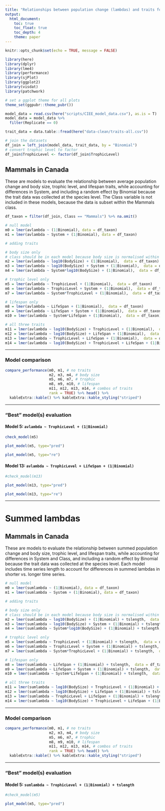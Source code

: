 ```yaml
---
title: "Relationships between population change (lambdas) and traits for Mammals"
output:
  html_document:
    toc: true
    toc_float: true
    toc_depth: 4
    theme: paper
---
```


```r
knitr::opts_chunk$set(echo = TRUE, message = FALSE)

library(here)
library(dplyr)
library(lme4)
library(performance)
library(sjPlot)
library(ggplot2)
library(visdat)
library(patchwork)

# set a ggplot theme for all plots
theme_set(ggpubr::theme_pubr())

model_data = read.csv(here("scripts/CIEE_model_data.csv"), as.is = T)
model_data = model_data %>%
  filter(Replicate == 0)

trait_data = data.table::fread(here("data-clean/traits-all.csv"))

# join the datasets
df_join = left_join(model_data, trait_data, by = "Binomial")
# convert trophic level to factor
df_join$TrophicLevel <- factor(df_join$TrophicLevel)
```


## Mammals in Canada

These are models to evaluate the relationship between average population change and body size, trophic level, and lifespan traits, while accounting for differences in System, and including a random effect by Binomial because the trait data was collected at the species level. The Class variable is not included in these models, because the data is subset within the Mammals class.

```r
df_taxon = filter(df_join, Class == "Mammals") %>% na.omit()
```


```r
# null model
m0 = lmer(avlambda ~ (1|Binomial), data = df_taxon)
m1 = lmer(avlambda ~ System + (1|Binomial), data = df_taxon)

# adding traits

# body size only
# class should be in each model because body size is normalised within classes
m2 = lmer(avlambda ~ log10(BodySize) + (1|Binomial),  data = df_taxon)
m3 = lmer(avlambda ~ log10(BodySize) + System + (1|Binomial),  data = df_taxon)
m4 = lmer(avlambda ~ System*log10(BodySize) + (1|Binomial),  data = df_taxon)

# trophic level only
m5 = lmer(avlambda ~ TrophicLevel + (1|Binomial),  data = df_taxon)
m6 = lmer(avlambda ~ TrophicLevel + System + (1|Binomial),  data = df_taxon)
m7 = lmer(avlambda ~ System*TrophicLevel + (1|Binomial),  data = df_taxon)

# lifespan only
m8 = lmer(avlambda ~ LifeSpan + (1|Binomial),  data = df_taxon)
m9 = lmer(avlambda ~ LifeSpan + System + (1|Binomial),  data = df_taxon)
m10 = lmer(avlambda ~ System*LifeSpan + (1|Binomial),  data = df_taxon)

# all three traits
m11 = lmer(avlambda ~ log10(BodySize) + TrophicLevel + (1|Binomial),  data = df_taxon)
m12 = lmer(avlambda ~ log10(BodySize) + LifeSpan + (1|Binomial),  data = df_taxon)
m13 = lmer(avlambda ~ TrophicLevel + LifeSpan + (1|Binomial),  data = df_taxon)
m14 = lmer(avlambda ~ log10(BodySize) + TrophicLevel + LifeSpan + (1|Binomial),  data = df_taxon)
```

-------

### Model comparison

```r
compare_performance(m0, m1, # no traits
                    m2, m3, m4, # body size
                    m5, m6, m7, # trophic
                    m8, m9, m10, # lifespan
                    m11, m12, m13, m14, # combos of traits
                    rank = TRUE) %>% head() %>%
  kableExtra::kable() %>% kableExtra::kable_styling("striped")
```

-------

### "Best" model(s) evaluation

#### Model 5:  `avlambda ~ TrophicLevel + (1|Binomial)`

```r
check_model(m5)
```

```r
plot_model(m5, type="pred")
```

```r
plot_model(m5, type="re")
```


#### Model 13: `avlambda ~ TrophicLevel + LifeSpan + (1|Binomial)`

```r
#check_model(m13)
```

```r
plot_model(m13, type="pred")
```

```r
plot_model(m13, type="re")
```


----- 

# Summed lambdas

## Mammals in Canada

These are models to evaluate the relationship between summed population change and body size, trophic level, and lifespan traits, while accounting for differences in System and Class, and including a random effect by Binomial because the trait data was collected at the species level. Each model includes time series length to account for differences in summed lambdas in shorter vs. longer time series.

```r
# null model
m0 = lmer(sumlambda ~ (1|Binomial), data = df_taxon)
m1 = lmer(sumlambda ~ System + (1|Binomial), data = df_taxon)

# adding traits

# body size only
# class should be in each model because body size is normalised within classes
m2 = lmer(sumlambda ~ log10(BodySize) + (1|Binomial) + tslength,  data = df_taxon)
m3 = lmer(sumlambda ~ log10(BodySize) + System + (1|Binomial) + tslength,  data = df_taxon)
m4 = lmer(sumlambda ~ System*log10(BodySize) + (1|Binomial) + tslength,  data = df_taxon)

# trophic level only
m5 = lmer(sumlambda ~ TrophicLevel + (1|Binomial) + tslength,  data = df_taxon)
m6 = lmer(sumlambda ~ TrophicLevel + System + (1|Binomial) + tslength,  data = df_taxon)
m7 = lmer(sumlambda ~ System*TrophicLevel + (1|Binomial) + tslength,  data = df_taxon)

# lifespan only
m8 = lmer(sumlambda ~ LifeSpan + (1|Binomial) + tslength,  data = df_taxon)
m9 = lmer(sumlambda ~ LifeSpan + System + (1|Binomial) + tslength,  data = df_taxon)
m10 = lmer(sumlambda ~ System*LifeSpan + (1|Binomial) + tslength,  data = df_taxon)

# all three traits
m11 = lmer(sumlambda ~ log10(BodySize) + TrophicLevel + (1|Binomial) + tslength,  data = df_taxon)
m12 = lmer(sumlambda ~ log10(BodySize) + LifeSpan + (1|Binomial) + tslength,  data = df_taxon)
m13 = lmer(sumlambda ~ TrophicLevel + LifeSpan + (1|Binomial) + tslength,  data = df_taxon)
m14 = lmer(sumlambda ~ log10(BodySize) + TrophicLevel + LifeSpan + (1|Binomial) + tslength,  data = df_taxon)
```

-------

### Model comparison

```r
compare_performance(m0, m1, # no traits
                    m2, m3, m4, # body size
                    m5, m6, m7, # trophic
                    m8, m9, m10, # lifespan
                    m11, m12, m13, m14, # combos of traits
                    rank = TRUE) %>% head() %>%
  kableExtra::kable() %>% kableExtra::kable_styling("striped")
```

---------

### "Best" model(s) evaluation

#### Model 5: `sumlambda ~ TrophicLevel + (1|Binomial) + tslength`

```r
#check_model(m5)
```

```r
plot_model(m5, type="pred")
```

